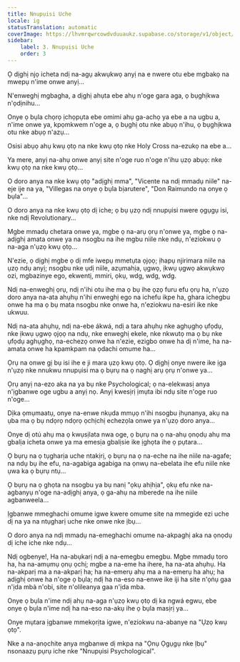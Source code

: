 ```yaml
---
title: Nnupụisi Uche
locale: ig
statusTranslation: automatic
coverImage: https://lhvmrqwrcowdvduuaukz.supabase.co/storage/v1/object/public/strapi-uploads/small_cover-tratado-de-psicologia-revolucionaria.webp-5e15e1cec4e0ebebcde5d7fc7565d8fd.webp
sidebar:
    label: 3. Nnupụisi Uche
    order: 3
---
```

Ọ dịghị njọ icheta ndị na-agụ akwụkwọ anyị na e nwere otu ebe mgbakọ na mwepụ n'ime onwe anyị...

N'enweghị mgbagha, a dịghị ahụta ebe ahụ n'oge gara aga, ọ bụghịkwa n'ọdịnihu...

Onye ọ bụla chọrọ ịchọpụta ebe omimi ahụ ga-achọ ya ebe a na ugbu a, n'ime onwe ya, kpọmkwem n'oge a, ọ bụghị otu nke abụọ n'ihu, ọ bụghịkwa otu nke abụọ n'azụ...

Osisi abụọ ahụ kwụ ọtọ na nke kwụ ọtọ nke Holy Cross na-ezukọ na ebe a...

Ya mere, anyị na-ahụ onwe anyị site n'oge ruo n'oge n'ihu ụzọ abụọ: nke kwụ ọtọ na nke kwụ ọtọ...

O doro anya na nke kwụ ọtọ "adịghị mma", "Vicente na ndị mmadụ niile" na-eje ije na ya, "Villegas na onye ọ bụla bịarutere", "Don Raimundo na onye ọ bụla"...

O doro anya na nke kwụ ọtọ dị iche; ọ bụ ụzọ ndị nnupụisi nwere ọgụgụ isi, nke ndị Revolutionary...

Mgbe mmadụ chetara onwe ya, mgbe ọ na-arụ ọrụ n'onwe ya, mgbe ọ na-adịghị amata onwe ya na nsogbu na ihe mgbu niile nke ndụ, n'eziokwu ọ na-aga n'ụzọ kwụ ọtọ...

N'ezie, ọ dịghị mgbe ọ dị mfe iwepụ mmetụta ọjọọ; ịhapụ njirimara niile na ụzọ ndụ anyị; nsogbu nke ụdị niile, azụmahịa, ụgwọ, ịkwụ ụgwọ akwụkwọ ozi, mgbazinye ego, ekwentị, mmiri, ọkụ, wdg, wdg, wdg.

Ndị na-enweghị ọrụ, ndị n'ihi otu ihe ma ọ bụ ihe ọzọ furu efu ọrụ ha, n'ụzọ doro anya na-ata ahụhụ n'ihi enweghị ego na ichefu ikpe ha, ghara ichegbu onwe ha ma ọ bụ mata nsogbu nke onwe ha, n'eziokwu na-esiri ike nke ukwuu.

Ndị na-ata ahụhụ, ndị na-ebe ákwá, ndị a tara ahụhụ nke aghụghọ ụfọdụ, nke ịkwụ ụgwọ ọjọọ na ndụ, nke enweghị ekele, nke nkwutọ ma ọ bụ nke ụfọdụ aghụghọ, na-echezọ onwe ha n'ezie, ezigbo onwe ha dị n'ime, ha na-amata onwe ha kpamkpam na ọdachi omume ha...

Ọrụ na onwe gị bụ isi ihe e ji mara ụzọ kwụ ọtọ. Ọ dịghị onye nwere ike ịga n'ụzọ nke nnukwu nnupụisi ma ọ bụrụ na ọ naghị arụ ọrụ n'onwe ya...

Ọrụ anyị na-ezo aka na ya bụ nke Psychological; ọ na-elekwasị anya n'ịgbanwe oge ugbu a anyị nọ. Anyị kwesịrị ịmụta ibi ndụ site n'oge ruo n'oge...

Dịka ọmụmaatụ, onye na-enwe nkụda mmụọ n'ihi nsogbu ịhụnanya, akụ na ụba ma ọ bụ ndọrọ ndọrọ ọchịchị echezọla onwe ya n'ụzọ doro anya...

Onye dị otú ahụ ma ọ kwụsịlata nwa oge, ọ bụrụ na ọ na-ahụ ọnọdụ ahụ ma gbalịa icheta onwe ya ma emesịa gbalịsie ike ịghọta ihe ọ pụtara...

Ọ bụrụ na ọ tụgharịa uche ntakịrị, ọ bụrụ na ọ na-eche na ihe niile na-agafe; na ndụ bụ ihe efu, na-agabiga agabiga na ọnwụ na-ebelata ihe efu niile nke ụwa ka ọ bụrụ ntụ...

Ọ bụrụ na ọ ghọta na nsogbu ya bụ nanị "ọkụ ahịhịa", ọkụ efu nke na-agbanyụ n'oge na-adịghị anya, ọ ga-ahụ na mberede na ihe niile agbanweela...

Ịgbanwe mmeghachi omume igwe kwere omume site na mmegide ezi uche dị na ya na ntụgharị uche nke onwe nke ịbụ...

O doro anya na ndị mmadụ na-emeghachi omume na-akpaghị aka na ọnọdụ dị iche iche nke ndụ...

Ndị ogbenye!, Ha na-abụkarị ndị a na-emegbu emegbu. Mgbe mmadụ toro ha, ha na-amụmụ ọnụ ọchị; mgbe a na-eme ha ihere, ha na-ata ahụhụ. Ha na-akparị ma a na-akparị ha; ha na-emerụ ahụ ma a na-emerụ ha ahụ; ha adịghị onwe ha n'oge ọ bụla; ndị ha na-eso na-enwe ike iji ha site n'ọṅụ gaa n'ịda mbà n'obi, site n'olileanya gaa n'ịda mba.

Onye ọ bụla n'ime ndị ahụ na-aga n'ụzọ kwụ ọtọ dị ka ngwá egwu, ebe onye ọ bụla n'ime ndị ha na-eso na-akụ ihe ọ bụla masịrị ya...

Onye mụtara ịgbanwe mmekọrịta igwe, n'eziokwu na-abanye na "Ụzọ kwụ ọtọ".

Nke a na-anọchite anya mgbanwe dị mkpa na "Ọnụ Ọgụgụ nke Ịbụ" nsonaazụ pụrụ iche nke "Nnupụisi Psychological".

